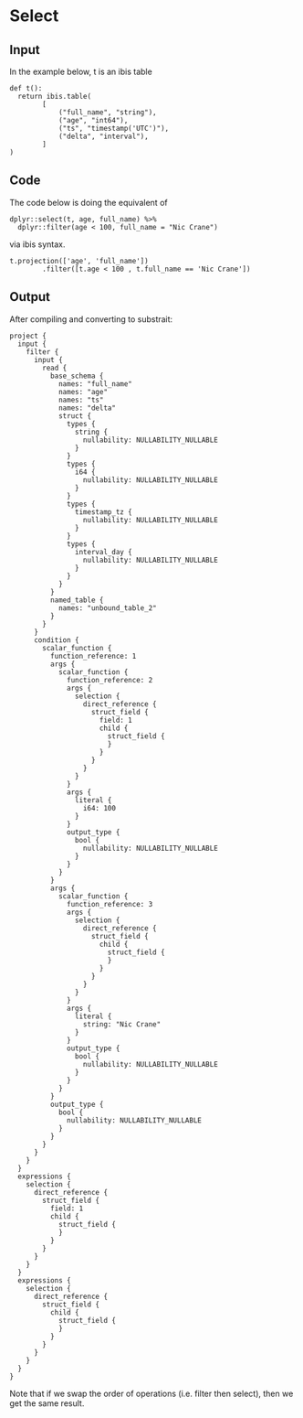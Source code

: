 # Select

## Input

In the example below, t is an ibis table

```
def t():
  return ibis.table(
        [
            ("full_name", "string"),
            ("age", "int64"),
            ("ts", "timestamp('UTC')"),
            ("delta", "interval"),
        ]
)
```

## Code

The code below is doing the equivalent of 

```
dplyr::select(t, age, full_name) %>% 
  dplyr::filter(age < 100, full_name = "Nic Crane")
```

via ibis syntax.

```
t.projection(['age', 'full_name'])
        .filter([t.age < 100 , t.full_name == 'Nic Crane'])
```

## Output

After compiling and converting to substrait:

```
project {
  input {
    filter {
      input {
        read {
          base_schema {
            names: "full_name"
            names: "age"
            names: "ts"
            names: "delta"
            struct {
              types {
                string {
                  nullability: NULLABILITY_NULLABLE
                }
              }
              types {
                i64 {
                  nullability: NULLABILITY_NULLABLE
                }
              }
              types {
                timestamp_tz {
                  nullability: NULLABILITY_NULLABLE
                }
              }
              types {
                interval_day {
                  nullability: NULLABILITY_NULLABLE
                }
              }
            }
          }
          named_table {
            names: "unbound_table_2"
          }
        }
      }
      condition {
        scalar_function {
          function_reference: 1
          args {
            scalar_function {
              function_reference: 2
              args {
                selection {
                  direct_reference {
                    struct_field {
                      field: 1
                      child {
                        struct_field {
                        }
                      }
                    }
                  }
                }
              }
              args {
                literal {
                  i64: 100
                }
              }
              output_type {
                bool {
                  nullability: NULLABILITY_NULLABLE
                }
              }
            }
          }
          args {
            scalar_function {
              function_reference: 3
              args {
                selection {
                  direct_reference {
                    struct_field {
                      child {
                        struct_field {
                        }
                      }
                    }
                  }
                }
              }
              args {
                literal {
                  string: "Nic Crane"
                }
              }
              output_type {
                bool {
                  nullability: NULLABILITY_NULLABLE
                }
              }
            }
          }
          output_type {
            bool {
              nullability: NULLABILITY_NULLABLE
            }
          }
        }
      }
    }
  }
  expressions {
    selection {
      direct_reference {
        struct_field {
          field: 1
          child {
            struct_field {
            }
          }
        }
      }
    }
  }
  expressions {
    selection {
      direct_reference {
        struct_field {
          child {
            struct_field {
            }
          }
        }
      }
    }
  }
}
```

Note that if we swap the order of operations (i.e. filter then select), then we get the same result.

